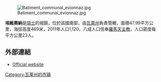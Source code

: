 [[Image:Batiment_communal_evionnaz.jpg|right]]

'''埃維奧納'''是[[瑞士|瑞士]]的城鎮，位於該國南部，由[[瓦萊州|瓦萊州]]負責管轄，面積47.99平方公里，海拔高度469米，2011年人口1,120，八成人口信奉[[羅馬天主教|羅馬天主教]]，人口密度每平方公里23人。

==外部連結==
* [http://www.evionnaz.ch Official website]{{Wayback|url=http://www.evionnaz.ch/ |date=20080917085258 }} {{fr icon}}

{{Switzerland-geo-stub}}
[[Category:瓦莱州的市镇|Category:瓦莱州的市镇]]